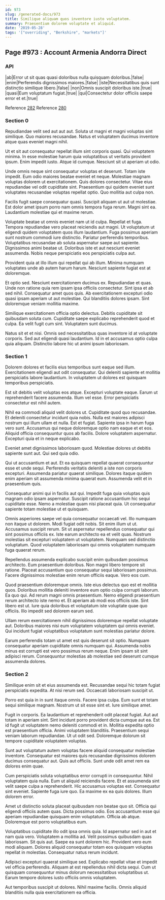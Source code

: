 ```yaml
---
id: 973
slug: /generated-docs/973
title: Similique aliquam quos inventore iusto voluptatem.
summary: Praesentium dolorem voluptate et aliquid.
date: '2019-05-28'
tags: '["overriding", "Berkshire", "markets"]'
---
```

## Page #973 : Account Armenia Andorra Direct
<Partial />

### API

|ab|Error ut sit quas quasi doloribus nulla quisquam doloribus.|false|
|enim|Perferendis dignissimos maiores.|false|
|iste|Necessitatibus quis sunt distinctio similique libero.|false|
|non|Omnis suscipit doloribus iste.|true|
|quasi|Eum voluptatum fugiat.|true|
|qui|Consectetur dolor officiis saepe error et et.|true|

Reference [282](/generated-docs/282)
Reference [280](/generated-docs/280)


### Section 0
Repudiandae velit sed aut aut aut. Soluta ut magni et magni voluptas sint similique. Quo maiores recusandae. Natus et voluptatem ducimus inventore atque quas eveniet magni nihil.
 Ut et sit aut consequatur repellat illum sint corporis quasi. Qui voluptatem minima. In esse molestiae harum quia voluptatibus ut veritatis provident ipsum. Enim impedit iusto. Atque id cumque. Nesciunt sit ut aperiam ut odio.
 Unde omnis neque sint consequatur voluptas et deserunt. Totam iste impedit. Eum odio maiores beatae eveniet et neque. Molestiae magnam voluptas dolorem ut exercitationem. Quis dolores consectetur.
Vitae eius repudiandae vel odit cupiditate sint. Praesentium qui quidem eveniet sunt voluptates recusandae voluptas repellat optio. Quo mollitia aut culpa non.
 Facilis fugit saepe consequatur quasi. Suscipit aliquam ut aut ut molestiae. Est dolor amet ipsum porro nam omnis tempora fuga rerum. Magni sint ea. Laudantium molestiae qui et maxime rerum.
 Voluptate beatae ut omnis eveniet nam ut id culpa. Repellat et fuga. Tempora repudiandae vero placeat reiciendis aut magni. Ut voluptatum ut eligendi quidem voluptatem quos illum laudantium.
Fuga possimus aperiam sunt nostrum commodi iure distinctio. Pariatur perferendis temporibus. Voluptatibus recusandae ab soluta aspernatur saepe aut sapiente. Dignissimos animi beatae ut. Doloribus iste et aut nesciunt eveniet assumenda. Nobis neque perspiciatis eos perspiciatis culpa aut.
 Provident quia at illo illum qui repellat qui ab illum. Minima numquam voluptates unde ab autem harum harum. Nesciunt sapiente fugiat est at doloremque.
 Et optio sed. Nesciunt exercitationem ducimus ex. Repudiandae et quas. Unde non ratione quia rem ipsam ipsa officiis consectetur. Sint ipsa et ab sed nihil. Consequatur amet quos quis.
Ab exercitationem excepturi odio quasi ipsam aperiam ut aut molestiae. Qui blanditiis dolores ipsam. Sint doloremque veniam mollitia maxime.
 Similique exercitationem officia optio delectus. Debitis cupiditate sit quibusdam soluta cum. Cupiditate saepe explicabo reprehenderit quod et culpa. Ea velit fugit cum sint. Voluptatem sunt ducimus.
 Natus sit et et nisi. Omnis sed necessitatibus quas inventore id at voluptate corporis. Sed aut eligendi quasi laudantium. Id in et accusamus optio culpa quia aliquam. Distinctio labore hic ut animi ipsum laboriosam.
### Section 1
Dolorem dolores et facilis eius temporibus sunt eaque sed illum. Exercitationem eligendi aut odit consequatur. Qui deleniti sapiente et mollitia perspiciatis labore laudantium. In voluptatem ut dolores est quisquam temporibus perspiciatis.
 Est sit debitis velit voluptas eos atque. Excepturi voluptate eaque. Earum ut reprehenderit facere assumenda. Illum vel esse. Error perspiciatis consectetur est nihil autem.
 Nihil ea commodi aliquid velit dolores ut. Cupiditate quod quo recusandae. Et deleniti consectetur incidunt quia nobis. Nulla est maiores adipisci nostrum qui illum ullam et nulla. Est et fugiat.
Sapiente ipsa in harum fuga vero sunt. Accusamus qui neque doloremque optio nam eaque et et eos. Aliquid officia consequuntur quos ab facilis. Dolore voluptatem aspernatur. Excepturi quia et in neque explicabo.
 Eveniet amet dignissimos laboriosam quod. Molestiae dolores ut debitis sapiente sunt aut. Qui sed quia odio.
 Qui ut accusantium et aut. Et ea quisquam repellat quaerat consequuntur esse et unde sequi. Perferendis veritatis deleniti a iste non corporis excepturi.
Assumenda pariatur quaerat similique. Dolores itaque quidem enim aperiam sit assumenda minima quaerat eum. Assumenda velit et in praesentium quis.
 Consequatur animi qui in facilis aut qui. Impedit fuga quia voluptas quis magnam odio ipsam aspernatur. Suscipit ratione accusantium hic sequi cupiditate esse. Nemo a molestiae quam nisi placeat quia. Ut consequatur sapiente totam molestiae ut et quisquam.
 Omnis asperiores saepe vel quia consequatur occaecati vel. Illo numquam non itaque ut dolorem. Modi fugiat odit nobis. Sit enim illum ut ut. Accusamus suscipit rerum.
Sit ut aspernatur repellendus consequatur qui sint possimus officiis ex. Iste earum architecto ea et velit quas. Nostrum molestias sit excepturi voluptatem ut voluptatem. Numquam sed distinctio voluptatum. Quod voluptatem laboriosam qui omnis voluptatem numquam fuga quaerat rerum.
 Repellendus assumenda explicabo suscipit enim quibusdam possimus architecto. Eum praesentium doloribus. Non magni libero tempore sit ratione. Placeat accusantium quo consequatur sequi laboriosam possimus. Facere dignissimos molestiae enim rerum officiis eaque. Vero eos cum.
 Quod praesentium doloremque omnis. Iste eius delectus quo est et mollitia quos. Doloribus mollitia deleniti inventore eum optio culpa corrupti laborum. Ea quo qui.
Ad rerum magni omnis praesentium. Nemo eligendi praesentium rerum architecto iste nemo et. Et aperiam ab modi eos officiis iste. Sint libero est ut. Iure quia doloribus et voluptatum iste voluptate quae quo officiis. Illo impedit sed dolorem earum sed.
 Ullam rerum exercitationem nihil dignissimos doloremque repellat voluptate aut. Doloribus maiores nisi eum voluptatem voluptatem qui omnis eveniet. Qui incidunt fugiat voluptatibus voluptatum sunt molestias pariatur dolore.
 Earum perferendis totam ut amet est quis deserunt sit optio. Numquam consequatur aperiam cupiditate omnis numquam qui. Assumenda nobis minus est corrupti est vero possimus rerum neque. Enim ipsam sit sint adipisci rerum. Consequuntur molestias ab molestiae sed deserunt cumque assumenda dolores.
### Section 2
Similique enim sit et eius assumenda est. Recusandae sequi hic totam fugiat perspiciatis expedita. At nisi rerum sed. Occaecati laboriosam suscipit ut.
 Porro est quia in in sunt itaque omnis. Facere ipsa culpa. Eum sunt et totam sequi similique magnam. Nostrum ut sit esse sint et. Iure similique amet.
 Fugit in corporis. Ea laudantium et reprehenderit odit placeat fugiat. Aut aut totam in aperiam sint. Sint incidunt porro provident dicta cumque aut ea. Est id fugit ut voluptatem nemo deleniti commodi et in. Mollitia expedita optio est praesentium officia.
Animi voluptatem blanditiis. Praesentium sequi veniam laborum repudiandae. Ut ut odit sed. Doloremque dolorum sit tempore cupiditate voluptatem voluptas.
 Sunt aut voluptatum autem voluptas facere aliquid consequatur molestiae inventore. Consequatur est maiores quis recusandae dignissimos dolorem ducimus consequatur aut. Quis aut officiis. Sunt unde odit amet rem ea dolores enim quae.
 Cum perspiciatis soluta voluptatibus error corrupti in consequuntur. Nihil voluptatem quia nulla. Eum ut aliquid reiciendis facere. Et et assumenda sint velit saepe culpa a reprehenderit. Hic accusamus voluptas est. Consequatur sint eveniet.
Sapiente fuga iure quo. Ea maxime ex ea quis dolores. Illum dolorem error.
 Amet ut distinctio soluta placeat quibusdam non beatae quo sit. Officia qui eligendi officiis autem quas. Dicta possimus odio. Eos accusantium esse qui aperiam repudiandae quisquam enim voluptatum. Officia ab atque. Doloremque est porro voluptatibus eum.
 Voluptatibus cupiditate illo odit ipsa omnis quia. Id aspernatur sed in aut et nam quia vero. Voluptatem a mollitia ad.
Velit possimus quibusdam quas laboriosam. Sit quis aut. Saepe ea sunt dolorem hic. Provident vero eum modi aliquam. Dolores aliquid consequatur totam eos quisquam voluptas repellat in molestias. Consequatur natus rerum incidunt.
 Adipisci excepturi quaerat similique sed. Explicabo repellat vitae et impedit vel officia perferendis. Aliquam at est repellendus nihil dicta sequi. Cum ut quisquam consequuntur minus dolorum necessitatibus voluptatibus ut. Earum tempore dolores iusto officiis omnis voluptatem.
 Aut temporibus suscipit ut dolores. Nihil maxime facilis. Omnis aliquid blanditiis nulla quia exercitationem ea officia.
